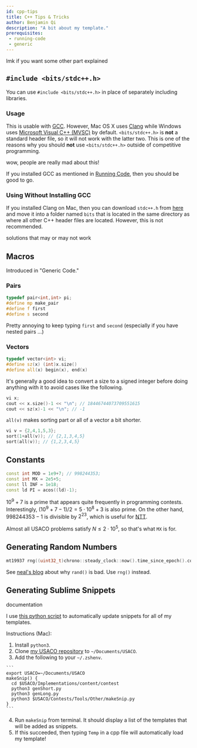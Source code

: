 ```yaml
---
id: cpp-tips
title: C++ Tips & Tricks
author: Benjamin Qi
description: "A bit about my template."
prerequisites:
 - running-code
 - generic
---
```


<Resources>
	<Resource source="Benq" title="My Template" url="https://github.com/bqi343/USACO/blob/master/Implementations/content/contest/template.cpp"> </Resource>
</Resources>

<IncompleteSection>

lmk if you want some other part explained

</IncompleteSection>

## `#include <bits/stdc++.h>`

You can use `#include <bits/stdc++.h>` in place of separately including libraries.

<Resources>
  <Resource source="CPH" title="1.1 - C++ Code Template" starred></Resource>
  <Resource source="SO" title="How does #include <bits/stdc++.h> work in C++?" url="https://stackoverflow.com/questions/25311011/how-does-include-bits-stdc-h-work-in-c/25311052#25311052"> </Resource>
  <Resource source="GFG" title="GFG - <bits/stdc++.h>" url="bitsstdc-h-c"> </Resource>
</Resources>

### Usage

This is usable with [GCC](https://en.wikipedia.org/wiki/GNU_Compiler_Collection). However, Mac OS X uses [Clang](https://en.wikipedia.org/wiki/Clang) while Windows uses [Microsoft Visual C++ (MVSC)](https://en.wikipedia.org/wiki/Microsoft_Visual_C%2B%2B) by default. `<bits/stdc++.h>` is **not** a standard header file, so it will not work with the latter two. This is one of the reasons why you should **not** use `<bits/stdc++.h>` outside of competitive programming.

<Resources>
  <Resource source="SO" title="Why should I not #include <bits/stdc++.h>?" url="https://stackoverflow.com/questions/31816095/why-should-i-not-include-bits-stdc-h" starred>wow, people are really mad about this!</Resource>
  <Resource source="SO" title="#include <bits/stdc++.h> with visual studio does not compile" url="https://stackoverflow.com/questions/25337300/include-bits-stdc-h-with-visual-studio-does-not-compile"> </Resource>
</Resources>

If you installed GCC as mentioned in [Running Code](./running-code#installing-gcc), then you should be good to go.

### Using Without Installing GCC

If you installed Clang on Mac, then you can download `stdc++.h` from [here](https://raw.githubusercontent.com/tekfyl/bits-stdc-.h-for-mac/master/stdc%2B%2B.h) and move it into a folder named `bits` that is located in the same directory as where all other C++ header files are located. However, this is not recommended.

<Resources>
  <Resource source="SO" title="How can I include <bits/stdc++.h> in XCode?" url="https://stackoverflow.com/questions/28994148/how-can-i-include-bits-stdc-in-xcode">solutions that may or may not work</Resource>
</Resources>

## Macros

Introduced in "Generic Code."

### Pairs

```cpp
typedef pair<int,int> pi;
#define mp make_pair
#define f first
#define s second
```

Pretty annoying to keep typing `first` and `second` (especially if you have nested pairs ...)

### Vectors

```cpp
typedef vector<int> vi;
#define sz(x) (int)x.size()
#define all(x) begin(x), end(x)
```

It's generally a good idea to convert a size to a signed integer before doing anything with it to avoid cases like the following.

```cpp
vi x;
cout << x.size()-1 << "\n"; // 18446744073709551615
cout << sz(x)-1 << "\n"; // -1
```

`all(v)` makes sorting part or all of a vector a bit shorter.

```cpp
vi v = {2,4,1,5,3};
sort(1+all(v)); // {2,1,3,4,5}
sort(all(v)); // {1,2,3,4,5}
```

## Constants

```cpp
const int MOD = 1e9+7; // 998244353;
const int MX = 2e5+5;
const ll INF = 1e18;
const ld PI = acos((ld)-1);
```

$10^9+7$ is a prime that appears quite frequently in programming contests. Interestingly, $(10^9+7-1)/2=5\cdot 10^8+3$ is also prime. On the other hand, $998244353-1$ is divisible by $2^{23}$, which is useful for [NTT](<https://en.wikipedia.org/wiki/Discrete_Fourier_transform_(general)#Number-theoretic_transform>).

Almost all USACO problems satisfy $N\le 2\cdot 10^5$, so that's what `MX` is for.

## Generating Random Numbers

```cpp
mt19937 rng((uint32_t)chrono::steady_clock::now().time_since_epoch().count());
```

See [neal's blog](https://codeforces.com/blog/entry/61587) about why `rand()` is bad. Use `rng()` instead.

## Generating Sublime Snippets

<Resources>
  <Resource source="ST" url="https://docs.sublimetext.io/guide/extensibility/snippets.html#snippets-file-format" title="Snippets" starred>documentation</Resource>
</Resources>

I use [this python script](https://github.com/bqi343/USACO/blob/master/Contests/Tools/Other/makeSnip.py) to automatically update snippets for all of my templates.

Instructions (Mac):

  1. Install `python3`.
  2. Clone [my USACO repository](https://github.com/bqi343/USACO) to  `~/Documents/USACO`.
  3. Add the following to your `~/.zshenv`.

    ```
    export USACO=~/Documents/USACO
    makeSnip() {
      cd $USACO/Implementations/content/contest
      python3 genShort.py
      python3 genLong.py
      python3 $USACO/Contests/Tools/Other/makeSnip.py
    }
    ```

  4. Run `makeSnip` from terminal. It should display a list of the templates that will be added as snippets.
  5. If this succeeded, then typing `Temp` in a cpp file will automatically load my template!